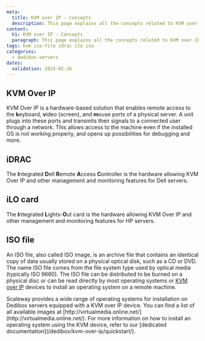 ```yaml
---
meta:
  title: KVM over IP - Concepts
  description: This page explains all the concepts related to KVM over IP
content:
  h1: KVM over IP - Concepts
  paragraph: This page explains all the concepts related to KVM over IP
tags: kvm iso-file idrac ilo iso 
categories:
  - dedibox-servers
dates:
  validation: 2024-02-26
---
```


## KVM Over IP

KVM Over IP is a hardware-based solution that enables remote access to the **k**eyboard, **v**ideo (screen), and **m**ouse ports of a physical server. A unit plugs into these ports and transmits their signals to a connected user through a network. This allows access to the machine even if the installed OS is not working properly, and opens up possibilities for debugging and more.

## iDRAC

The **I**ntegrated **D**ell **R**emote **A**ccess **C**ontroller is the hardware allowing KVM Over IP and other management and monitoring features for Dell servers.

## iLO card

The **I**ntegrated **L**ights-**O**ut card is the hardware allowing KVM Over IP and other management and monitoring features for HP servers.

## ISO file

An ISO file, also called ISO image, is an archive file that contains an identical copy of data usually stored on a physical optical disk, such as a CD or DVD. The name ISO file comes from the file system type used by optical media (typically ISO 9660). The ISO file can be distributed to be burned on a physical disc or can be read directly by most operating systems or [KVM over IP](#kvm-over-ip) devices to install an operating system on a remote machine.

  <Message type="tip">
    Scaleway provides a wide range of operating systems for installation on Dedibox servers equipped with a KVM over IP device. You can find a list of all available images at [http://virtualmedia.online.net/](http://virtualmedia.online.net/). For more information on how to install an operating system using the KVM device, refer to our [dedicated documentation](/dedibox/kvm-over-ip/quickstart/).
  </Message>